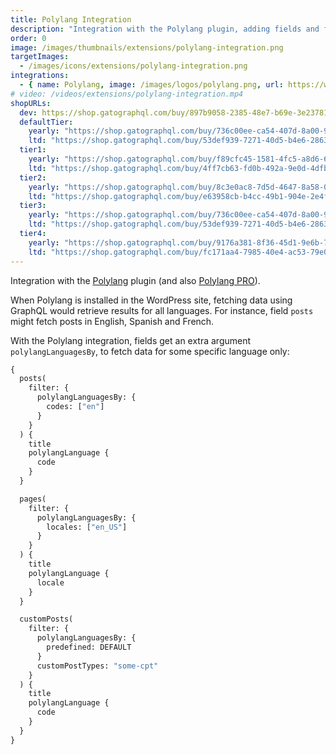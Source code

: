 ```yaml
---
title: Polylang Integration
description: "Integration with the Polylang plugin, adding fields and filters to select the language when fetching data on a multilingual site."
order: 0
image: /images/thumbnails/extensions/polylang-integration.png
targetImages:
  - /images/icons/extensions/polylang-integration.png
integrations: 
  - { name: Polylang, image: /images/logos/polylang.png, url: https://wordpress.org/plugins/polylang/ }
# video: /videos/extensions/polylang-integration.mp4
shopURLs:
  dev: https://shop.gatographql.com/buy/897b9058-2385-48e7-b69e-3e237812d24b
  defaultTier:
    yearly: "https://shop.gatographql.com/buy/736c00ee-ca54-407d-8a00-9c164e8ed403"
    ltd: "https://shop.gatographql.com/buy/53def939-7271-40d5-b4e6-286382bc9af7"
  tier1:
    yearly: "https://shop.gatographql.com/buy/f89cfc45-1581-4fc5-a8d6-651edde07a9f"
    ltd: "https://shop.gatographql.com/buy/4ff7cb63-fd0b-492a-9e0d-4dfbbe850775"
  tier2:
    yearly: "https://shop.gatographql.com/buy/8c3e0ac8-7d5d-4647-8a58-0d645fcad967"
    ltd: "https://shop.gatographql.com/buy/e63958cb-b4cc-49b1-904e-2e4f15beda37"
  tier3:
    yearly: "https://shop.gatographql.com/buy/736c00ee-ca54-407d-8a00-9c164e8ed403"
    ltd: "https://shop.gatographql.com/buy/53def939-7271-40d5-b4e6-286382bc9af7"
  tier4:
    yearly: "https://shop.gatographql.com/buy/9176a381-8f36-45d1-9e6b-79b6eba6cb1b"
    ltd: "https://shop.gatographql.com/buy/fc171aa4-7985-40e4-ac53-79e0cf7743d4"
---
```


Integration with the <a href="https://wordpress.org/plugins/polylang/" target="_blank">Polylang</a> plugin (and also <a href="https://polylang.pro" target="_blank">Polylang PRO</a>).

When Polylang is installed in the WordPress site, fetching data using GraphQL would retrieve results for all languages. For instance, field `posts` might fetch posts in English, Spanish and French.

With the Polylang integration, fields get an extra argument `polylangLanguagesBy`, to fetch data for some specific language only:

```graphql
{
  posts(
    filter: {
      polylangLanguagesBy: {
        codes: ["en"]
      }
    }
  ) {
    title
    polylangLanguage {
      code
    }
  }

  pages(
    filter: {
      polylangLanguagesBy: {
        locales: ["en_US"]
      }
    }
  ) {
    title
    polylangLanguage {
      locale
    }
  }

  customPosts(
    filter: {
      polylangLanguagesBy: {
        predefined: DEFAULT
      }
      customPostTypes: "some-cpt"
    }
  ) {
    title
    polylangLanguage {
      code
    }
  }
}
```

